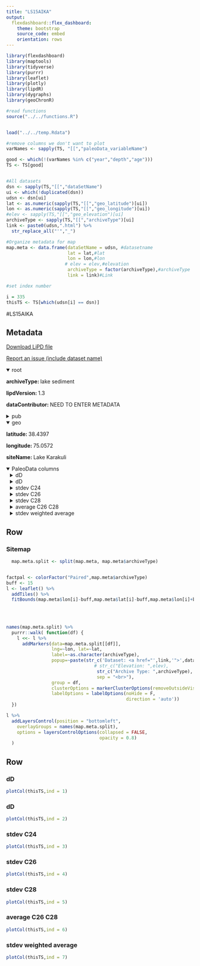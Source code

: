 ```yaml
---
title: "LS15AIKA"
output: 
  flexdashboard::flex_dashboard:
    theme: bootstrap
    source_code: embed
    orientation: rows
---
```


```r
library(flexdashboard)
library(maptools)
library(tidyverse)
library(purrr)
library(leaflet)
library(plotly)
library(lipdR)
library(dygraphs)
library(geoChronR)

#read functions
source("../../functions.R")


load("../../temp.Rdata")

#remove columns we don't want to plot
varNames <- sapply(TS, "[[","paleoData_variableName")

good <- which(!(varNames %in% c("year","depth","age")))
TS <- TS[good]


#All datasets
dsn <- sapply(TS,"[[","dataSetName")
ui <- which(!duplicated(dsn))
udsn <- dsn[ui]
lat <- as.numeric(sapply(TS,"[[","geo_latitude")[ui])
lon <- as.numeric(sapply(TS,"[[","geo_longitude")[ui])
#elev <- sapply(TS,"[[","geo_elevation")[ui]
archiveType <- sapply(TS,"[[","archiveType")[ui]
link <- paste0(udsn,".html") %>% 
  str_replace_all("'","_")

#Organize metadata for map
map.meta <- data.frame(dataSetName = udsn, #datasetname
                       lat = lat,#lat
                       lon = lon,#lon
                      # elev = elev,#elevation
                       archiveType = factor(archiveType),#archiveType
                       link = link)#Link

#set index number

i = 335
thisTS <- TS[which(udsn[i] == dsn)]
```
#LS15AIKA

Metadata {.sidebar}
-------------------------------------
[Download LiPD file](LS15AIKA.lpd)
            

[Report an issue (include dataset name)](https://github.com/nickmckay/LiPDverse/issues)

<details open style="margin-left: 0px">
<summary>root</summary>
<p style="margin-left: 0px"><strong>archiveType: </strong>lake sediment
<p style="margin-left: 0px"><strong>lipdVersion: </strong>1.3
<p style="margin-left: 0px"><strong>dataContributor: </strong>NEED TO ENTER METADATA
</details>
<details>
<summary>pub</summary>
<details style="margin-left: 10px">
<summary>pub1</summary>
<p style="margin-left: 10px"><strong>author: </strong>Aichner, B. , Feakins, S. J. , Lee, J. E. , Herzschuh, U. , Liu, X.
<p style="margin-left: 10px"><strong>journal: </strong>Climate of the Past
<p style="margin-left: 10px"><strong>volume: </strong>11
<p style="margin-left: 10px"><strong>pages: </strong>619633
<p style="margin-left: 10px"><strong>pubYear: </strong>2015
<p style="margin-left: 10px"><strong>title: </strong>Highresolution leaf wax carbon and hydrogen isotopic record of the late Holocene paleoclimate in arid Central Asia
<p style="margin-left: 10px"><strong>DOI: </strong>10.5194/cp116192015
</details>
</details>
<details open style="margin-left: 0px">
<summary>geo</summary>
<p style="margin-left: 0px"><strong>latitude: </strong>38.4397
<p style="margin-left: 0px"><strong>longitude: </strong>75.0572
<p style="margin-left: 0px"><strong>siteName: </strong>Lake Karakuli
</details>
<details open>
<summary>PaleoData columns</summary>
<details style="margin-left: 10px">
<summary>dD</summary>
<p style="margin-left: 10px"><strong>TSid: </strong>LS15AIKA01B
<p style="margin-left: 10px"><strong>variableName: </strong>dD
<p style="margin-left: 10px"><strong>units: </strong>permil
<p style="margin-left: 10px"><strong>description: </strong>terrestrial biomarker
<details>
<summary>interpretation</summary>
<details style="margin-left: 20px">
<summary>1</summary>
<p style="margin-left: 20px"><strong>basis: </strong>Since temperature and precipitation amounts are anticor- related on an interannual timescale (Fig. 5), we interpret low ?D values to indicate both relatively cool and wet conditions. In addition to fluctuations in mean annual precipitation iso- topes, snowmelt and delivery to plants may vary. We suggest that a high proportional contribution of water derived from snowmelt, after relatively long and wet winters with high amounts of snowfall, can further lead to more negative ?D leaf wax values.
<p style="margin-left: 20px"><strong>interpDirection: </strong>Temp: increase, Precipitation: decrease
<p style="margin-left: 20px"><strong>scope: </strong>climate
<p style="margin-left: 20px"><strong>seasonality: </strong>mainly growing season, with potential addition effects of snowmelt following wet winters
<p style="margin-left: 20px"><strong>variable: </strong>Temperature and Precipitation amount
<p style="margin-left: 20px"><strong>variableDetail: </strong>air
</details>
<details style="margin-left: 20px">
<summary>2</summary>
<p style="margin-left: 20px"><strong>basis: </strong>Higher isotopic values in the summer compared to the winter (Yao et al., 2013; Bowen and Revenaugh, 2003) suggest that monthly values are indeed driven by temperature. If these seasonal controls also determine interannual variations in the isotopic composition of precipitation then temperature is likely to be a major factor explaining the reconstructed hydrogen isotopic variability. A higher percentage of growing season rainfall (relative to total water used by plants) would result in higher deltaD values.
<p style="margin-left: 20px"><strong>direction: </strong>positive
<p style="margin-left: 20px"><strong>inferredMaterial: </strong>soil water
<p style="margin-left: 20px"><strong>mathematicalRelation: </strong>linear
<p style="margin-left: 20px"><strong>rank: </strong>1
<p style="margin-left: 20px"><strong>scope: </strong>isotope
<p style="margin-left: 20px"><strong>seasonality: </strong>growing season
<p style="margin-left: 20px"><strong>variable: </strong>P_isotope
</details>
<details style="margin-left: 20px">
<summary>3</summary>
<p style="margin-left: 20px"><strong>basis: </strong>Higher isotopic values in the summer compared to the winter (Yao et al., 2013; Bowen and Revenaugh, 2003) suggest that monthly values are indeed driven by temperature. If these seasonal controls also determine interannual variations in the isotopic composition of precipitation then temperature is likely to be a major factor explaining the reconstructed hydrogen isotopic variability. A higher percentage of winter snowmelt (relative to total water used by plants) would result in lower deltaD values.
<p style="margin-left: 20px"><strong>direction: </strong>negative
<p style="margin-left: 20px"><strong>inferredMaterial: </strong>soil water
<p style="margin-left: 20px"><strong>mathematicalRelation: </strong>linear
<p style="margin-left: 20px"><strong>rank: </strong>2
<p style="margin-left: 20px"><strong>scope: </strong>isotope
<p style="margin-left: 20px"><strong>seasonality: </strong>winter
<p style="margin-left: 20px"><strong>variable: </strong>winter snow melting during growing season
</details>
<details style="margin-left: 20px">
<summary>4</summary>
<p style="margin-left: 20px"><strong>basis: </strong>This amount effect lowers the summer precipitation isotopic com- position, dampens the seasonality of the mean precipitation of isotopic values and lowers the integrated annual precip- itation isotopic composition. Hence, in drier years average ?D values will be D-enriched relative to wetter years, and likewise warmer years will be D-enriched relative to colder years (Fig. 4b). Given the low precipitation amounts in this arid region today, the amount effect is likely to remain sec-ondary to the temperature controls on isotopic composition apparent in the seasonal cycle.
<p style="margin-left: 20px"><strong>direction: </strong>negative
<p style="margin-left: 20px"><strong>inferredMaterial: </strong>soil water
<p style="margin-left: 20px"><strong>mathematicalRelation: </strong>linear
<p style="margin-left: 20px"><strong>rank: </strong>3
<p style="margin-left: 20px"><strong>scope: </strong>isotope
<p style="margin-left: 20px"><strong>seasonality: </strong>summer (June in modern seasonal cycle)
<p style="margin-left: 20px"><strong>variable: </strong>precipitation amount
</details>
</details>
</details>
<details style="margin-left: 10px">
<summary>dD</summary>
<p style="margin-left: 10px"><strong>TSid: </strong>LS15AIKA01A2
<p style="margin-left: 10px"><strong>variableName: </strong>dD
<p style="margin-left: 10px"><strong>description: </strong>terrestrial biomarker
</details>
<details style="margin-left: 10px">
<summary>stdev C24</summary>
<p style="margin-left: 10px"><strong>TSid: </strong>NPM147147
<p style="margin-left: 10px"><strong>variableName: </strong>stdev C24
<p style="margin-left: 10px"><strong>units: </strong>permil
</details>
<details style="margin-left: 10px">
<summary>stdev C26</summary>
<p style="margin-left: 10px"><strong>TSid: </strong>NPM147147a
<p style="margin-left: 10px"><strong>variableName: </strong>stdev C26
<p style="margin-left: 10px"><strong>units: </strong>permil
</details>
<details style="margin-left: 10px">
<summary>stdev C28</summary>
<p style="margin-left: 10px"><strong>TSid: </strong>NPM147147b
<p style="margin-left: 10px"><strong>variableName: </strong>stdev C28
<p style="margin-left: 10px"><strong>units: </strong>permil
</details>
<details style="margin-left: 10px">
<summary>average C26 C28</summary>
<p style="margin-left: 10px"><strong>TSid: </strong>NPM147147c
<p style="margin-left: 10px"><strong>variableName: </strong>average C26 C28
<p style="margin-left: 10px"><strong>units: </strong>permil
</details>
<details style="margin-left: 10px">
<summary>stdev weighted average</summary>
<p style="margin-left: 10px"><strong>TSid: </strong>NPM147147d
<p style="margin-left: 10px"><strong>variableName: </strong>stdev weighted average
<p style="margin-left: 10px"><strong>units: </strong>permil
</details>

Row
-----------------------------------------------------------------------

### Sitemap

```r
  map.meta.split <- split(map.meta, map.meta$archiveType)


factpal <- colorFactor("Paired",map.meta$archiveType)
buff <- 15
l <- leaflet() %>% 
  addTiles() %>% 
  fitBounds(map.meta$lon[i]-buff,map.meta$lat[i]-buff,map.meta$lon[i]+buff,map.meta$lat[i]+buff)
  

  
  
names(map.meta.split) %>%
  purrr::walk( function(df) {
    l <<- l %>%
      addMarkers(data=map.meta.split[[df]],
                 lng=~lon, lat=~lat,
                 label=~as.character(archiveType),
                 popup=~paste(str_c('Dataset: <a href="',link,'">',dataSetName,'</a>'),
                                 # str_c("Elevation: ",elev),
                                  str_c("Archive Type: ",archiveType),
                                  sep = "<br>"),
                 group = df,
                 clusterOptions = markerClusterOptions(removeOutsideVisibleBounds = F),
                 labelOptions = labelOptions(noHide = F,
                                             direction = 'auto'))
  })

l %>%
  addLayersControl(position = "bottomleft",
    overlayGroups = names(map.meta.split),
    options = layersControlOptions(collapsed = FALSE,
                                   opacity = 0.8)
  )
```

Row {.tabset .tabset-fade}
-----------------------------------------------------------------------

### dD
```r
plotCol(thisTS,ind = 1)
```

### dD
```r
plotCol(thisTS,ind = 2)
```

### stdev C24
```r
plotCol(thisTS,ind = 3)
```

### stdev C26
```r
plotCol(thisTS,ind = 4)
```

### stdev C28
```r
plotCol(thisTS,ind = 5)
```

### average C26 C28
```r
plotCol(thisTS,ind = 6)
```

### stdev weighted average
```r
plotCol(thisTS,ind = 7)
```
